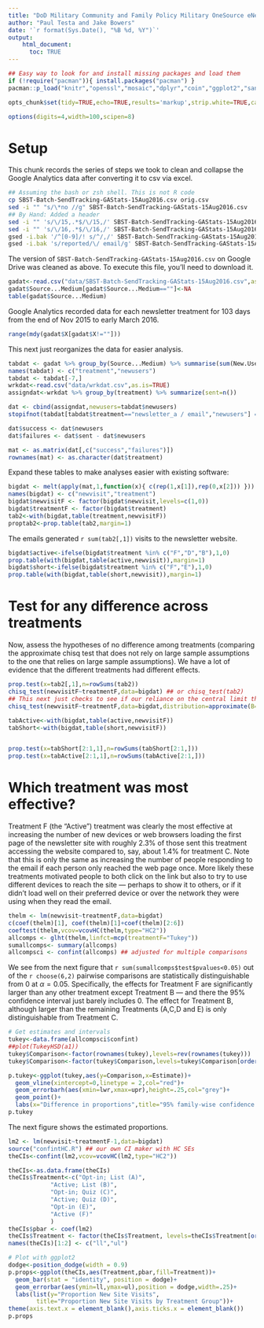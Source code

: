 ```yaml
---
title: "DoD Military Community and Family Policy Military OneSource eNewsletter: Google Analytics Results"
author: "Paul Testa and Jake Bowers"
date: '`r format(Sys.Date(), "%B %d, %Y")`'
output:
    html_document:
      toc: TRUE
---
```


```r
## Easy way to look for and install missing packages and load them
if (!require("pacman")){ install.packages("pacman") }
pacman::p_load("knitr","openssl","mosaic","dplyr","coin","ggplot2","sandwich","lmtest","reshape2","multcomp","lubridate")

opts_chunk$set(tidy=TRUE,echo=TRUE,results='markup',strip.white=TRUE,cache=FALSE,highlight=TRUE,width.cutoff=132,size='footnotesize',message=FALSE,warning=TRUE,comment=NA)

options(digits=4,width=100,scipen=8)
```

\tableofcontents

# Setup

This chunk records the series of steps we took to clean and collapse the Google Analytics data after converting it to csv via excel.

```bash
## Assuming the bash or zsh shell. This is not R code
cp SBST-Batch-SendTracking-GAStats-15Aug2016.csv orig.csv
sed -i "" "s/\*no //g" SBST-Batch-SendTracking-GAStats-15Aug2016.csv
## By Hand: Added a header
sed -i "" 's/\/15,.*$/\/15,/' SBST-Batch-SendTracking-GAStats-15Aug2016.csv
sed -i "" 's/\/16,.*$/\/16,/' SBST-Batch-SendTracking-GAStats-15Aug2016.csv
gsed -i.bak '/^[0-9]/! s/^/,/' SBST-Batch-SendTracking-GAStats-15Aug2016.csv ## add extra column, use gnu-sed from brew install gnu-sed
gsed -i.bak 's/reported/\/ email/g' SBST-Batch-SendTracking-GAStats-15Aug2016.csv
```

The version of `SBST-Batch-SendTracking-GAStats-15Aug2016.csv` on Google Drive was cleaned as above. To execute this file, you'll need to download it.


```r
gadat<-read.csv("data/SBST-Batch-SendTracking-GAStats-15Aug2016.csv",as.is=TRUE,header=TRUE)
gadat$Source...Medium[gadat$Source...Medium==""]<-NA
table(gadat$Source...Medium)
```

Google Analytics recorded data for each newsletter treatment for 103 days from the end of Nov 2015 to early March 2016.

```r
range(mdy(gadat$X[gadat$X!=""]))
```

This next just reorganizes the data for easier analysis.

```r
tabdat <- gadat %>% group_by(Source...Medium) %>% summarise(sum(New.Users,na.rm=TRUE))
names(tabdat) <- c("treatment","newusers")
tabdat <- tabdat[-7,]
wrkdat<-read.csv("data/wrkdat.csv",as.is=TRUE)
assigndat<-wrkdat %>% group_by(treatment) %>% summarize(sent=n())

dat <- cbind(assigndat,newusers=tabdat$newusers)
stopifnot(tabdat[tabdat$treatment=="newsletter_a / email","newusers"] == dat[dat$treatment=="A","newusers"])

dat$success <- dat$newusers
dat$failures <- dat$sent - dat$newusers

mat <- as.matrix(dat[,c("success","failures")])
rownames(mat) <- as.character(dat$treatment)

```

Expand these tables to make analyses easier with existing software:

```r
bigdat <- melt(apply(mat,1,function(x){ c(rep(1,x[1]),rep(0,x[2])) }))
names(bigdat) <- c("newvisit","treatment")
bigdat$newvisitF <- factor(bigdat$newvisit,levels=c(1,0))
bigdat$treatmentF <- factor(bigdat$treatment)
tab2<-with(bigdat,table(treatment,newvisitF))
proptab2<-prop.table(tab2,margin=1)
```

The emails generated `r sum(tab2[,1])` visits to the newsletter website.

```r
bigdat$active<-ifelse(bigdat$treatment %in% c("F","D","B"),1,0)
prop.table(with(bigdat,table(active,newvisit)),margin=1)
bigdat$short<-ifelse(bigdat$treatment %in% c("F","E"),1,0)
prop.table(with(bigdat,table(short,newvisit)),margin=1)


```

# Test for any difference across treatments

Now, assess the hypotheses of no difference among treatments (comparing the
approximate chisq test that does not rely on large sample assumptions to the
one that relies on large sample assumptions). We have a lot of evidence that
the different treatments had different effects.

```r
prop.test(x=tab2[,1],n=rowSums(tab2))
chisq_test(newvisitF~treatmentF,data=bigdat) ## or chisq_test(tab2)
## This next just checks to see if our reliance on the central limit theorem is warranted in a situation with such rare outcomes.
chisq_test(newvisitF~treatmentF,data=bigdat,distribution=approximate(B=1000))
```


```r


tabActive<-with(bigdat,table(active,newvisitF))
tabShort<-with(bigdat,table(short,newvisitF))


prop.test(x=tabShort[2:1,1],n=rowSums(tabShort[2:1,]))
prop.test(x=tabActive[2:1,1],n=rowSums(tabActive[2:1,]))

```
# Which treatment was most effective?

Treatment F (the "Active") treatment was clearly the most effective at
increasing the number of new devices or web browsers loading the first page of
the newsletter site with roughly 2.3% of those sent this treatment accessing
the website compared to, say, about 1.4% for treatment C. Note that this is
only the same as increasing the number of people responding to the email if
each person only reached the web page once. More likely these treatments
motivated people to both click on the link but also to try to use different
devices to reach the site --- perhaps to show it to others, or if it didn't
load well on their preferred device or over the network they were using when
they read the email.


```r
thelm <- lm(newvisit~treatmentF,data=bigdat)
c(coef(thelm)[1], coef(thelm)[1]+coef(thelm)[2:6])
coeftest(thelm,vcov=vcovHC(thelm,type="HC2"))
allcomps <- glht(thelm,linfct=mcp(treatmentF="Tukey"))
sumallcomps<- summary(allcomps)
allcompsci <- confint(allcomps) ## adjusted for multiple comparisons
```

We see from the next figure that `r sum(sumallcomps$test$pvalues<0.05)` out of the `r choose(6,2)` pairwise comparisons are statistically distinguishable from 0 at $\alpha=0.05$. Specifically, the effects for Treatment F are significantly larger than any other treatment except Treatment B --- and there the 95% confidence interval just barely includes 0. The effect for Treatment B, although larger than the remaining Treatments (A,C,D and E) is only distinguishable from Treatment C.

```r
# Get estimates and intervals
tukey<-data.frame(allcompsci$confint)
##plot(TukeyHSD(a1))
tukey$Comparison<-factor(rownames(tukey),levels=rev(rownames(tukey)))
tukey$Comparison<-factor(tukey$Comparison,levels=tukey$Comparison[order(tukey$Estimate)])

p.tukey<-ggplot(tukey,aes(y=Comparison,x=Estimate))+
  geom_vline(xintercept=0,linetype = 2,col="red")+
  geom_errorbarh(aes(xmin=lwr,xmax=upr),height=.25,col="grey")+
  geom_point()+
  labs(x="Difference in proportions",title="95% family-wise confidence level")
p.tukey
```

The next figure shows the estimated proportions.

```r
lm2 <- lm(newvisit~treatmentF-1,data=bigdat)
source("confintHC.R") ## our own CI maker with HC SEs
theCIs<-confint(lm2,vcov=vcovHC(lm2,type="HC2"))
```


```r
theCIs<-as.data.frame(theCIs)
theCIs$Treatment<-c("Opt-in; List (A)",
		    "Active; List (B)",
		    "Opt-in; Quiz (C)",
		    "Active; Quiz (D)",
		    "Opt-in (E)",
		    "Active (F)"
		    )
theCIs$pbar <- coef(lm2)
theCIs$Treatment <- factor(theCIs$Treatment, levels=theCIs$Treatment[order(theCIs$pbar)])
names(theCIs)[1:2] <- c("ll","ul")
```

```r
# Plot with ggplot2
dodge<-position_dodge(width = 0.9)
p.props<-ggplot(theCIs,aes(Treatment,pbar,fill=Treatment))+
  geom_bar(stat = "identity", position = dodge)+
  geom_errorbar(aes(ymin=ll,ymax=ul),position = dodge,width=.25)+
  labs(list(y="Proportion New Site Visits",
	    title="Proportion New Site Visits by Treatment Group"))+
theme(axis.text.x = element_blank(),axis.ticks.x = element_blank())
p.props
```



